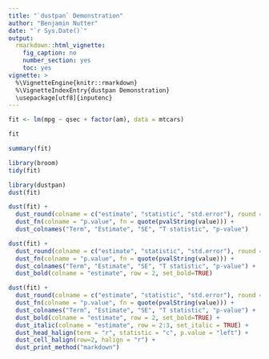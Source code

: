 ```yaml
---
title: "`dustpan` Demonstration"
author: "Benjamin Nutter"
date: "`r Sys.Date()`"
output:
  rmarkdown::html_vignette:
    fig_caption: no
    number_section: yes
    toc: yes
vignette: >
  %\VignetteEngine{knitr::rmarkdown}
  %\VignetteIndexEntry{dustpan Demonstration}
  \usepackage[utf8]{inputenc}
---
```


```r
fit <- lm(mpg ~ qsec + factor(am), data = mtcars)
```

```r
fit
```

```r
summary(fit)
```

```r
library(broom)
tidy(fit)
```

```r
library(dustpan)
dust(fit)
```

```r
dust(fit) + 
  dust_round(colname = c("estimate", "statistic", "std.error"), round = 3) + 
  dust_fn(colname = "p.value", fn = quote(pvalString(value))) + 
  dust_colnames("Term", "Estimate", "SE", "T statistic", "p-value")
```

```r
dust(fit) + 
  dust_round(colname = c("estimate", "statistic", "std.error"), round = 3) + 
  dust_fn(colname = "p.value", fn = quote(pvalString(value))) + 
  dust_colnames("Term", "Estimate", "SE", "T statistic", "p-value") + 
  dust_bold(colname = "estimate", row = 2, set_bold=TRUE)
```

```r
dust(fit) + 
  dust_round(colname = c("estimate", "statistic", "std.error"), round = 3) + 
  dust_fn(colname = "p.value", fn = quote(pvalString(value))) + 
  dust_colnames("Term", "Estimate", "SE", "T statistic", "p-value") + 
  dust_bold(colname = "estimate", row = 2, set_bold=TRUE) + 
  dust_italic(colname = "estimate", row = 2:3, set_italic = TRUE) + 
  dust_head_halign(term = "r", statistic = "c", p.value = "left") + 
  dust_cell_halign(row=2, halign = "r") + 
  dust_print_method("markdown")
```